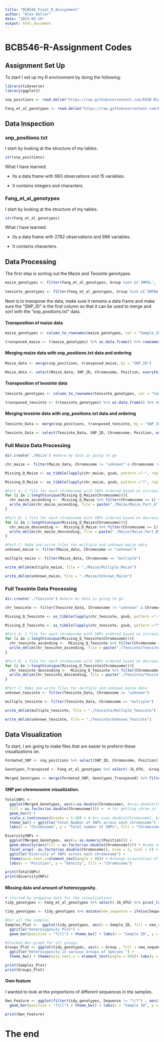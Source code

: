 ---
title: "BCB546_Final_R_Assignment"
author: "Alex Keller"
date: "2023-03-16"
output: html_document
---

# BCB546-R-Assignment Codes

## Assignment Set Up

To start I set up my R environment by doing the following:

```{r}
library(tidyverse)
library(ggplot2)

snp_positions <- read.delim("https://raw.githubusercontent.com/EEOB-BioData/BCB546_Spring2023/main/assignments/UNIX_Assignment/snp_position.txt", header = T, sep = "\t")

Fang_et_al_genotypes <- read.delim("https://raw.githubusercontent.com/EEOB-BioData/BCB546_Spring2023/main/assignments/UNIX_Assignment/fang_et_al_genotypes.txt", header = T, sep = "\t")
```

## Data Inspection

### snp_positions.txt

I start by looking at the structure of my tables.

```{r}
str(snp_positions)
```

What I have learned:

-   Its a data frame with 983 observations and 15 variables.

-   It contains integers and characters.

### Fang_et_al_genotypes

I start by looking at the structure of my tables.

```{r}
str(Fang_et_al_genotypes)
```

What I have learned:

-   Its a data frame with 2782 observations and 986 variables.

-   It contains characters.

## Data Processing

The first step is sorting out the Maize and Teosinte genotypes.

```{r}
maize_genotypes <- filter(Fang_et_al_genotypes, Group %in% c('ZMMIL', 'ZMMLR', 'ZMMMR'))
    
teosinte_genotypes <- filter(Fang_et_al_genotypes, Group %in% c('ZMPBA', 'ZMPIL', 'ZMPJA'))
```

Next is to transpose the data, make sure it remains a data frame and make sure the "SNP_ID" is the first column so that it can be used to merge and sort with the "snp_positions.txt" data.

#### Transposition of maize data

```{r}
maize_genotypes <- column_to_rownames(maize_genotypes, var = "Sample_ID")

transposed_maize <- t(maize_genotypes) %>% as.data.frame() %>% rownames_to_column(var = "SNP_ID")
```

#### Merging maize data with snp_positions.txt data and ordering

```{r}
Maize_data <- merge(snp_positions, transposed_maize, by = "SNP_ID")

Maize_data <- select(Maize_data, SNP_ID, Chromosome, Position, everything())
```

#### Transposition of teosinte data

```{r}
teosinte_genotypes <- column_to_rownames(teosinte_genotypes, var = "Sample_ID")

transposed_teosinte <- t(teosinte_genotypes) %>% as.data.frame() %>% rownames_to_column(., var = "SNP_ID")
```

#### Merging teosinte data with snp_positions.txt data and ordering

```{r}
Teosinte_Data <- merge(snp_positions, transposed_teosinte, by = "SNP_ID")

Teosinte_Data <- select(Teosinte_Data, SNP_ID, Chromosome, Position, everything())
```

### Full Maize Data Processing

```{r}
dir.create('./Maize') #where my data is going to go

chr_maize <- filter(Maize_data, Chromosome != "unknown" & Chromosome != "multiple") #filters out the data with unknown or multiple chromosome data

Missing_Q_Maize <- as_tibble(lapply(chr_maize, gsub, pattern ="-", replacement ="?", fixed = TRUE)) #replaces -/- for missing data with ?/?

Missing_D_Maize <- as_tibble(lapply(chr_maize, gsub, pattern ="?", replacement ="-", fixed = TRUE)) #replaces ?/? for missing data with -/-

#Part A: 1 file for each chromosome with SNPs ordered based on increasing position values and missing data represented as ?
for (i in 1:length(unique(Missing_Q_Maize$Chromosome))){
  chr_maize_ascending <-  Missing_Q_Maize %>% filter(Chromosome == i) %>% arrange(Position)
  write_delim(chr_maize_ascending, file = paste("./Maize/Maize_Part_A",i, sep="_"))  
}

#Part B: 1 file for each chromosome with SNPs ordered based on decreasing position values and with missing data represented as -
for (i in 1:length(unique(Missing_D_Maize$Chromosome))){
  chr_maize_descending <-  Missing_D_Maize %>% filter(Chromosome == i) %>% arrange(desc(Position))
  write_delim(chr_maize_descending, file = paste("./Maize/Maize_Part_B",i, sep="_"))  
}

#Part C: Make and write files for multiple and unknown maize data
unknown_maize <- filter(Maize_data, Chromosome == "unknown")

multiple_maize <- filter(Maize_data, Chromosome == "multiple")

write_delim(multiple_maize, file = "./Maize/Multiple_Maize")

write_delim(unknown_maize, file = "./Maize/Unknown_Maize")
```

### Full Teosinte Data Processing

```{r}
dir.create('./Teosinte') #where my data is going to go

chr_teosinte <- filter(Teosinte_Data, Chromosome != "unknown" & Chromosome != "multiple") #filters out the data with unknown or multiple chromosome data

Missing_Q_Teosinte <- as_tibble(lapply(chr_teosinte, gsub, pattern ="-", replacement ="?", fixed = TRUE)) #replaces -/- for missing data with ?/?

Missing_D_Teosinte <- as_tibble(lapply(chr_teosinte, gsub, pattern ="?", replacement ="-", fixed = TRUE)) #replaces ?/? for missing data with -/-

#Part A: 1 file for each chromosome with SNPs ordered based on increasing position values and missing data represented as ?
for (i in 1:length(unique(Missing_Q_Teosinte$Chromosome))){
  chr_teosinte_ascending <-  Missing_Q_Teosinte %>% filter(Chromosome == i) %>% arrange(Position)
  write_delim(chr_teosinte_ascending, file = paste("./Teosinte/Teosinte_Part_A",i, sep="_"))  
}

#Part B: 1 file for each chromosome with SNPs ordered based on decreasing position values and with missing data represented as -
for (i in 1:length(unique(Missing_D_Teosinte$Chromosome))){
  chr_teosinte_descending <-  Missing_D_Teosinte %>% filter(Chromosome == i) %>% arrange(desc(Position))
  write_delim(chr_teosinte_descending, file = paste("./Teosinte/Teosinte_Part_B",i, sep="_"))  
}

#Part C: Make and write files for multiple and unknown maize data
unknown_teosinte <- filter(Teosinte_Data, Chromosome == "unknown")

multiple_teosinte <- filter(Teosinte_Data, Chromosome == "multiple")

write_delim(multiple_teosinte, file = "./Teosinte/Multiple_Teosinte")

write_delim(unknown_teosinte, file = "./Teosinte/Unknown_Teosinte")
```

## Data Visualization

To start, I am going to make files that are easier to preform these visualizations on.

```{r}
Formated_SNP <- snp_positions %>% select(SNP_ID, Chromosome, Position)

Genotypes_Transposed <- Fang_et_al_genotypes %>% select(-JG_OTU, -Group) %>% column_to_rownames(., var = "Sample_ID") %>% t() %>% as.data.frame() %>% rownames_to_column(., var = "SNP_ID")

Merged_Genotypes <- merge(Formated_SNP, Genotypes_Transposed) %>% filter(., !Chromosome %in% c("unknown", "multiple"))
```

#### SNP per chromosome visualization.

```{r}
TotalSNPs <- 
  ggplot(Merged_Genotypes, aes(x=as.double(Chromosome), #x=as.double(Chromosome) considers Chr as a number
  fill = as.factor(as.double(Chromosome)))) +  # for getting chrom in the right order in the legend   
  geom_bar() +
  scale_x_continuous(breaks = 1:10) + # bcs x=as.double(Chromosome), breaks by default don't match chrom number
  theme_bw() + ggtitle("Total Number of SNPs across each chromosome") +
  labs(x = "Chromosome", y = "Total number of SNPs", fill = "Chromosome") #fill = "Chromosome" only replace legend's tittle 

DiversitySNPs <- 
  ggplot(Merged_Genotypes, aes(x= as.numeric(Position))) + 
  geom_density(aes(fill = as.factor(as.double(Chromosome)))) + #same as the previous plot 
  facet_wrap(~ as.factor(as.double(Chromosome)), nrow = 2, ncol = 5) + 
  ggtitle("Diversity of SNPs across each chromosome") +
  theme(axis.text.x=element_text(angle = 90)) + #change orientation of x axis
  labs(x = "Position", y = "Density", fill = "Chromosome")

print(TotalSNPs)
print(DiversitySNPs)
```

#### Missing data and amount of heterozygosity.

```{r}
# started by prepping data for the visualizations
tidy_genotypes <- Fang_et_al_genotypes %>% select(-JG_OTU) %>% pivot_longer( -Sample_ID: -Group, names_to = "SNP_ID", values_to = "Sequence")

tidy_genotypes <- tidy_genotypes %>% mutate(new_sequence = ifelse(Sequence %in% c("A/A", "T/T", "C/C", "G/G"), "Homozygous", ifelse(Sequence == "?/?", "Missing", "Heterozygous")))

#For all the samples
Samples_Plot <-  ggplot(tidy_genotypes, aes(x = Sample_ID, fill = new_sequence)) +
  ggtitle("Heterozygosity Plot") +
  geom_bar(position = "fill") + theme_bw() + labs(x = "Sample ID", y = "Proportion")

#Stacked Bar-graph for all groups
Groups_Plot <- ggplot(tidy_genotypes, aes(x = Group , fill = new_sequence)) + geom_bar(position = "fill") + 
  ggtitle("Heterozygosity in various Groups of Species ") +
  theme_bw() + theme(axis.text.x = element_text(angle = 90))+ labs(y = "Proportion")

print(Samples_Plot)
print(Groups_Plot)
```

#### Own feature

I wanted to look at the proportions of different sequences in the samples.

```{r}
Own_Feature <- ggplot(filter(tidy_genotypes, Sequence != "?/?") , aes(x = Sample_ID, fill = Sequence)) + 
  geom_bar(position = "fill") + theme_bw() + labs(x = "Sample ID", y = "Proportion")

print(Own_Feature)
```
# The end